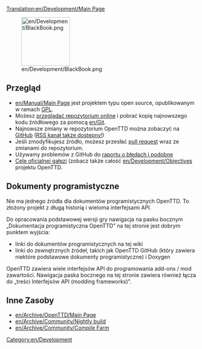 [[Translation:en/Development/Main Page]]
{{en/Development/Navigation}}

[[File:en/Development/BlackBook.png|128px]]

==Przegląd==
* [[en/Manual/Main Page]] jest projektem typu open source, opublikowanym w ramach [http://www.gnu.org/copyleft/gpl.html GPL]. 
* Możesz [https://github.com/OpenTTD/OpenTTD przeglądać repozytorium online] i pobrać kopię najnowszego kodu źródłowego za pomocą [[en/Git]]. 
* Najnowsze zmiany w repozytorium OpenTTD można zobaczyć na [https://github.com/OpenTTD/OpenTTD/commits GitHub] ([https://github.com/OpenTTD/OpenTTD/commits/master.atom RSS kanał także dostępny!])
* Jeśli zmodyfikujesz źródło, możesz przesłać [https://github.com/OpenTTD/OpenTTD/blob/master/CONTRIBUTING.md#pull-requests pull request] wraz ze zmianami do repozytorium.
* Używamy problemów z GitHub do [https://github.com/OpenTTD/OpenTTD/blob/master/CONTRIBUTING.md#using-the-issue-tracker raportu o błędach i podobne]
* [https://github.com/OpenTTD/OpenTTD/blob/master/CONTRIBUTING.md#project-goals Cele oficjalnej gałęzi] (zobacz także całość [[en/Development/Objectives]] projektu OpenTTD.

==Dokumenty programistyczne==
Nie ma jednego źródła dla dokumentów programistycznych OpenTTD.  To złożony projekt z długą historią i wieloma interfejsami API.

Do opracowania podstawowej wersji gry nawigacja na pasku bocznym „Dokumentacja programistyczna OpenTTD” na tej stronie jest dobrym punktem wyjścia:
* linki do dokumentów programistycznych na tej wiki
* linki do zewnętrznych źródeł, takich jak OpenTTD GitHub (który zawiera niektóre podstawowe dokumenty programistyczne) i Doxygen


OpenTTD zawiera wiele interfejsów API do programowania add-ons / mod zawartości.  Nawigacja paska bocznego na tej stronie zawiera również łącza do „treści Interfejsów API (modding frameworks)".

==Inne Zasoby==

*[[en/Archive/OpenTTD/Main Page]]
*[[en/Archive/Community/Nightly build]]
*[[en/Archive/Community/Compile Farm]]

[[Category:en/Development]]